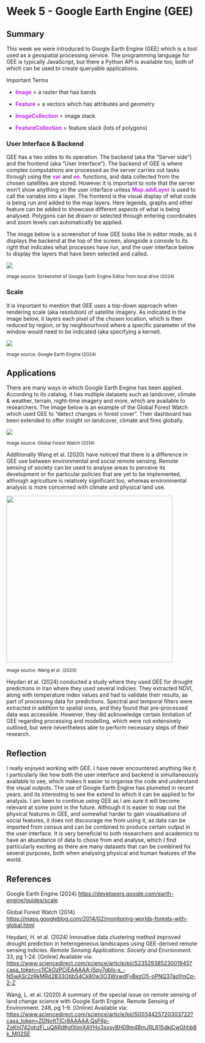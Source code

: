 # Week 5 - Google Earth Engine (GEE)

## Summary

This week we were introduced to Google Earth Engine (GEE) which is a tool used as a geospatial processing service. The programming language for GEE is typically JavaScript, but there a Python API is available too, both of which can be used to create queryable applications.

Important Terms

-   [**Image**]{style="color: #BE29EC"} = a raster that has bands

-   [**Feature**]{style="color: #BE29EC"} = a vectors which has attributes and geometry

-   [**ImageCollection**]{style="color: #BE29EC"} = image stack

-   [**FeatureCollection**]{style="color: #BE29EC"} = feature stack (lots of polygons)

### User Interface & Backend

GEE has a two sides to its operation. The backend (aka the "Server side") and the frontend (aka "User Interface"). The backend of GEE is where complex computations are processed as the server carries out tasks through using the [**var**]{style="color: #BE29EC"} and [**ee.**]{style="color: #BE29EC"} functions, and data collected from the chosen satellites are stored. However it is important to note that the server won't show anything on the user interface unless [**Map.addLayer**]{style="color: #BE29EC"} is used to call the variable into a layer. The frontend is the visual display of what code is being run and added to the map layers. Here legends, graphs and other feature can be added to showcase different aspects of what is being analysed. Polygons can be drawn or selected through entering coordinates and zoom levels can automatically be applied.

The image below is a screenshot of how GEE looks like in editor mode, as it displays the backend at the top of the screen, alongside a console to its right that indicates what processes have run, and the user interface below to display the layers that have been selected and called.

![](images/41C27C4A-3979-4307-827D-18ECDE4FC555_1_201_a.jpeg){fig-align="center"}

~Image source: Screenshot of Google Earth Engine Editor from local drive (2024)~

### Scale

It is important to mention that GEE uses a top-down approach when rendering scale (aka resolution) of satellite imagery. As indicated in the image below, it layers each pixel of the chosen location, which is then reduced by region, or by neighbourhood where a specific parameter of the window would need to be indicated (aka specifying a kernel).

![](https://developers.google.com/static/earth-engine/images/Pyramids.png){fig-align="center"}

~Image source: Google Earth Engine (2024)~

## Applications

There are many ways in which Google Earth Engine has been applied. According to its catalog, it has multiple datasets such as landcover, climate & weather, terrain, night-time imagery and more, which are available to researchers. The image below is an example of the Global Forest Watch which used GEE to "detect changes in forest cover". Their dashboard has been extended to offer insight on landcover, climate and fires globally.

![](https://blogger.googleusercontent.com/img/b/R29vZ2xl/AVvXsEhi4z8TfSTUmzFegdCj-7qPCa271D_vjk4Mpby2UBAhTjvUORNNweHyWCoz07YR4DZUzsVVvM6yh2LrXyBIIQl7WAQTLpmbCcbaWTZnwOivTHAzBlQSBidsBtwgppAVgQVUiDe_pyDMTKut/s1600/US+Forest+Region.png){fig-align="center"}

~Image source: Global Forest Watch (2014)~

Additionally Wang et al. (2020) have noticed that there is a difference in GEE use between environmental and social remote sensing. Remote sensing of society can be used to analyse areas to perceive its development or for particular policies that are yet to be implemented, although agriculture is relatively significant too, whereas environmental analysis is more concerned with climate and physical land use.

![](images/58F29F08-B5EC-46C9-A4A0-8562581392D6_1_201_a.jpeg){fig-align="center" width="434"}

~Image source: Wang et al. (2020)~

Heydari et al. (2024) conducted a study where they used GEE for drought predictions in Iran where they used several indicies. They extracted NDVI, along with temperature index values and had to validate their results, as part of processing data for predictions. Spectral and temporal filters were extracted in addition to spatial ones, and they found that pre-processed data was accessible. However, they did acknowledge certain limitation of GEE regarding processing and modelling, which were not extensively outlined, but were nevertheless able to perform necessary steps of their research.

## Reflection

I really enjoyed working with GEE. I have never encountered anything like it. I particularly like how both the user interface and backend is simultaneously available to see, which makes it easier to organise the code and understand the visual outputs. The use of Google Earth Engine has plumeted in recent years, and its interesting to see the extend to which it can be applied to for analysis. I am keen to continue using GEE as I am sure it will become relevant at some point in the future. Although it is easier to map out the physical features in GEE, and somewhat harder to gain visualisations of social features, it does not discourage me from using it, as data can be imported from census and can be combined to produce certain output in the user interface. It is very beneficial to both researchers and academics to have an abundance of data to chose from and analyse, which I find particularly exciting as there are many datasets that can be combined for several purposes, both when analysing physical and human features of the world.

## References

Google Earth Engine (2024) <https://developers.google.com/earth-engine/guides/scale>

Global Forest Watch (2014) <https://maps.googleblog.com/2014/02/monitoring-worlds-forests-with-global.html>

Heydani, H. et al. (2024) Innovative data clustering method improved drought prediction in heterogeneous landscapes using GEE-derived remote sensing indicies. *Remote Sensing Applications: Society and Envrionment.* 33, pg 1-24. \[Online\] Available via: <https://www.sciencedirect.com/science/article/pii/S2352938523001945?casa_token=c1ICkOzPCiEAAAAA:jSqy7gbls-x_-NSwASr2zRkMRd2B33OtibS4Ck80w3O3WxwdFvBezO5-oPNQ37aoYmCp-2-Z>

Wang, L. et al. (2020) A summary of the special issue on remote sensing of land change science with Google Earth Engine. Remote Sensing of Environment. 248, pg 1-9. \[Online\] Available via: <https://www.sciencedirect.com/science/article/pii/S0034425720303722?casa_token=ZGNvttTlCr8AAAAA:QsF6p-ZoKnl742ohzFi_uQARdKgfXimXAYHo3sxsyBH09m4BmJRL615dkjCwGhhb8k_M02SE>
